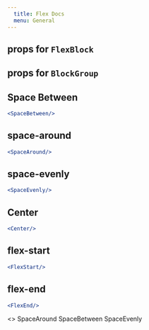 ```yaml
---
  title: Flex Docs
  menu: General 
---
```





## props for `FlexBlock`  

<Props of={FlexBlock}/>

## props for `BlockGroup`  

<Props of={BlockGroup}/>



## Space Between  

```jsx live=true
<SpaceBetween/>
```

## space-around 

```jsx live=true
<SpaceAround/>
```

## space-evenly  

```jsx live=true
<SpaceEvenly/>
```

## Center 

<!--suppress HtmlDeprecatedTag -->
```jsx live=true
<Center/>
```


## flex-start  

```jsx live=true
<FlexStart/>
```

## flex-end  

```jsx live=true
<FlexEnd/>
```


<Playground>
<>
<Flex flexWrap={'wrap'} alignItems={'center'} height={500}>
<Text mb={0} style={{alignSelf: 'flex-end'}}>SpaceAround</Text>
<Flex minWidth={'100%'} justifyContent={'space-around'}>
  <BorderBox bg={'green.3'} size={20}></BorderBox>
  <BorderBox bg={'blue.3'} size={20}></BorderBox>
  <BorderBox bg={'orange.3'} size={20}></BorderBox>
  <BorderBox bg={'gray.3'} size={20}></BorderBox>
</Flex>
<Text mb={0} style={{alignSelf: 'flex-end'}}>SpaceBetween</Text>
<Flex minWidth={'100%'} justifyContent={'space-between'}>
  <BorderBox bg={'green.3'} size={20}></BorderBox>
  <BorderBox bg={'blue.3'} size={20}></BorderBox>
  <BorderBox bg={'orange.3'} size={20}></BorderBox>
  <BorderBox bg={'gray.3'} size={20}></BorderBox>
</Flex>
<Text mb={0} style={{alignSelf: 'flex-end'}}>SpaceEvenly</Text>
<Flex minWidth={'100%'} justifyContent={'space-evenly'}>
  <BorderBox bg={'green.3'} size={20}></BorderBox>
  <BorderBox bg={'blue.3'} size={20}></BorderBox>
  <BorderBox bg={'orange.3'} size={20}></BorderBox>
  <BorderBox bg={'gray.3'} size={20}></BorderBox>
</Flex>
</Flex>
</>
</Playground>
